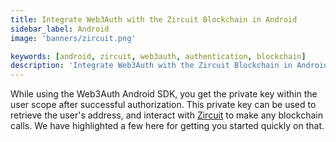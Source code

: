 ```yaml
---
title: Integrate Web3Auth with the Zircuit Blockchain in Android
sidebar_label: Android
image: 'banners/zircuit.png'

keywords: [android, zircuit, web3auth, authentication, blockchain]
description: 'Integrate Web3Auth with the Zircuit Blockchain in Android | Embedded Wallets'
---
```



<SEO
  title="Integrate Web3Auth with the Zircuit Blockchain in Android"
  description="Integrate Web3Auth with the Zircuit Blockchain in Android | Embedded Wallets"
  image="https://web3auth.io/docs/banners/zircuit.png"
  slug="/embedded-wallets/connect-blockchain/evm/zircuit/android"
/>

While using the Web3Auth Android SDK, you get the private key within the user scope after successful authorization. This private key can be used to retrieve the user's address, and interact with [Zircuit](https://zircuit.com/) to make any blockchain calls. We have highlighted a few here for getting you started quickly on that.

<EVMInteraction />
